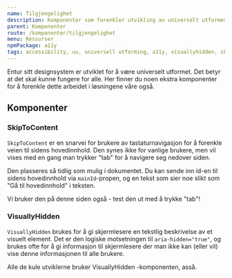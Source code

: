 ```yaml
---
name: Tilgjengelighet
description: Komponenter som forenkler utvikling av universelt utformede applikasjoner.
parent: Komponenter
route: /komponenter/tilgjengelighet
menu: Ressurser
npmPackage: a11y
tags: accessibility, uu, universell utforming, a11y, visuallyhidden, skiptocontent
---
```



<PageHeader>
  Entur sitt designsystem er utviklet for å være universelt utformet. Det betyr
  at det skal kunne fungere for alle. Her finner du noen ekstra komponenter for
  å forenkle dette arbeidet i løsningene våre også.
</PageHeader>

## Komponenter

### SkipToContent

<ImportStatement imports="SkipToContent" />

<Props of={SkipToContent} />

`SkipToContent` er en snarvei for brukere av tastaturnavigasjon for å forenkle veien til sidens hovedinnhold. Den synes ikke for vanlige brukere, men vil vises med en gang man trykker "tab" for å navigere seg nedover siden.

Den plasseres så tidlig som mulig i dokumentet. Du kan sende inn id-en til sidens hovedinnhold via `mainId`-propen, og en tekst som sier noe slikt som "Gå til hovedinnhold" i teksten.

Vi bruker den på denne siden også - test den ut med å trykke "tab"!

### VisuallyHidden

<ImportStatement imports="VisuallyHidden" />

<Props of={VisuallyHidden} />

`VisuallyHidden` brukes for å gi skjermlesere en tekstlig beskrivelse av et visuelt element. Det er den logiske motsetningen til `aria-hidden="true"`, og brukes ofte for å gi informasjon til skjermlesere der man ikke kan (eller vil) vise denne informasjonen til alle brukere.

<VisuallyHidden>
  Alle de kule utviklerne bruker <CodeText>VisuallyHidden</CodeText>
  -komponenten, asså.
</VisuallyHidden>
